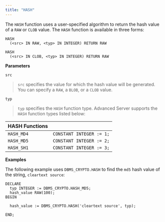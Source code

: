 ```yaml
---
title: "HASH"
---
```




The `HASH` function uses a user-specified algorithm to return the hash value of a `RAW` or `CLOB` value. The `HASH` function is available in three forms:

    HASH
      (<src> IN RAW, <typ> IN INTEGER) RETURN RAW

    HASH
      (<src> IN CLOB, <typ> IN INTEGER) RETURN RAW

**Parameters**

`src`

> `src` specifies the value for which the hash value will be generated. You can specify a `RAW`, a `BLOB`, or a `CLOB` value.

`typ`

> `typ` specifies the `HASH` function type. Advanced Server supports the `HASH` function types listed below:

| **HASH Functions** |                          |
|--------------------|--------------------------|
| `HASH_MD4`         | `CONSTANT INTEGER := 1;` |
| `HASH_MD5`         | `CONSTANT INTEGER := 2;` |
| `HASH_SH1`         | `CONSTANT INTEGER := 3;` |

**Examples**

The following example uses `DBMS_CRYPTO.HASH` to find the `md5` hash value of the string, `cleartext source`:

    DECLARE
      typ INTEGER := DBMS_CRYPTO.HASH_MD5;
      hash_value RAW(100);
    BEGIN

      hash_value := DBMS_CRYPTO.HASH('cleartext source', typ);

    END;
